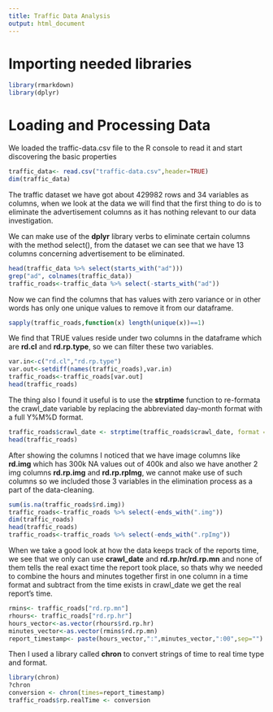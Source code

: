 ```yaml
---
title: Traffic Data Analysis
output: html_document
---
```

# Importing needed libraries

```r
library(rmarkdown)
library(dplyr)
```
# Loading and Processing Data

We loaded the traffic-data.csv file to the R console to read it and start discovering the basic properties

```r
traffic_data<- read.csv("traffic-data.csv",header=TRUE)
dim(traffic_data)
```

The traffic dataset we have got about 429982 rows and 34 variables as columns, when we look at the data we will find that the first thing to do is to eliminate the advertisement columns as it has nothing relevant to our data investigation.

We can make use of the **dplyr** library verbs to eliminate certain columns with the method select(), from the dataset we can see that we have 13 columns concerning advertisement to be eliminated.

```r
head(traffic_data %>% select(starts_with("ad")))
grep("ad", colnames(traffic_data))
traffic_roads<-traffic_data %>% select(-starts_with("ad"))
```
Now we can find the columns that has values with zero variance or in other words has only one unique values to remove it from our dataframe.

```r
sapply(traffic_roads,function(x) length(unique(x))==1)
```

We find that TRUE values reside under two columns in the dataframe which are **rd.cl** and **rd.rp.type**, so we can filter these two variables.

```r
var.in<-c("rd.cl","rd.rp.type")
var.out<-setdiff(names(traffic_roads),var.in)
traffic_roads<-traffic_roads[var.out]
head(traffic_roads)
```
The thing also I found it useful is to use the **strptime** function to re-formata the crawl_date variable by replacing the abbreviated day-month format with a full Y%M%D format.

```r
traffic_roads$crawl_date <- strptime(traffic_roads$crawl_date, format = "%a %b %e %X UTC %Y", tz = "UTC") %>% as.POSIXct()
head(traffic_roads)
```

After showing the columns I noticed that we have image columns like **rd.img** which has 300k NA values out of 400k and also we have another 2 img columns **rd.rp.img** and **rd.rp.rpImg**, we cannot make use of such columns so we included those 3 variables in the elimination process as a part of the data-cleaning.

```r
sum(is.na(traffic_roads$rd.img))
traffic_roads<-traffic_roads %>% select(-ends_with(".img"))
dim(traffic_roads)
head(traffic_roads)
traffic_roads<-traffic_roads %>% select(-ends_with(".rpImg"))
```

When we take a good look at how the data keeps track of the reports time, we see that we only can use **crawl_date** and **rd.rp.hr/rd.rp.mn** and none of them tells the real exact time the report took place, so thats why we needed to combine the hours and minutes together first in one column in a time format and subtract from the time exists in crawl_date we get the real report's time.

```r
rmins<- traffic_roads["rd.rp.mn"]
rhours<- traffic_roads["rd.rp.hr"]
hours_vector<-as.vector(rhours$rd.rp.hr)
minutes_vector<-as.vector(rmins$rd.rp.mn)
report_timestamp<- paste(hours_vector,":",minutes_vector,":00",sep="")
```

Then I used a library called **chron** to convert strings of time to real time type and format.

```r
library(chron)
?chron
conversion <- chron(times=report_timestamp)
traffic_roads$rp.realTime <- conversion
```
